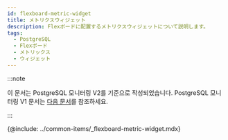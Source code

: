 ```yaml
---
id: flexboard-metric-widget
title: メトリクスウィジェット
description: Flexボードに配置するメトリクスウィジェットについて説明します。
tags:
  - PostgreSQL
  - Flexボード
  - メトリックス
  - ウィジェット
---
```


:::note

이 문서는 PostgreSQL 모니터링 V2를 기준으로 작성되었습니다. PostgreSQL 모니터링 V1 문서는 [다음 문서](../postgresql-v1/flexboard-metric-widget)를 참조하세요.

:::

{@include: ../common-items/_flexboard-metric-widget.mdx}
